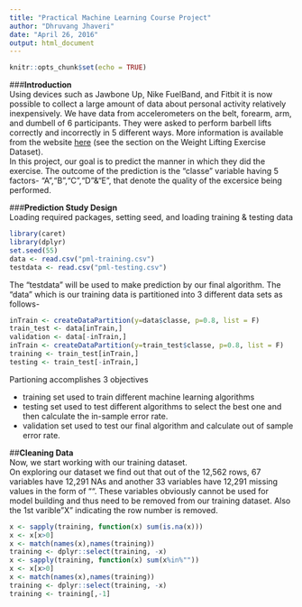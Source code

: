 ```yaml
---
title: "Practical Machine Learning Course Project"
author: "Dhruvang Jhaveri"
date: "April 26, 2016"
output: html_document
---
```


```r
knitr::opts_chunk$set(echo = TRUE)
```

###**Introduction**  
Using devices such as Jawbone Up, Nike FuelBand, and Fitbit it is now possible to collect a large amount of data about personal activity relatively inexpensively. We have data from accelerometers on the belt, forearm, arm, and dumbell of 6 participants. They were asked to perform barbell lifts correctly and incorrectly in 5 different ways. More information is available from the website [here](http://groupware.les.inf.puc-rio.br/har) (see the section on the Weight Lifting Exercise Dataset).  
In this project, our goal is to predict the manner in which they did the exercise. The outcome of the prediction is the "classe" variable having 5 factors- "A","B","C","D"&"E", that denote the quality of the excersice being performed. 

###**Prediction Study Design**  
Loading required packages, setting seed, and loading training & testing data
```r
library(caret)
library(dplyr)
set.seed(55)
data <- read.csv("pml-training.csv")
testdata <- read.csv("pml-testing.csv")
```
The "testdata" will be used to make prediction by our final algorithm.
The "data" which is our training data is partitioned into 3 different data sets as follows-
```r
inTrain <- createDataPartition(y=data$classe, p=0.8, list = F)
train_test <- data[inTrain,]
validation <- data[-inTrain,]
inTrain <- createDataPartition(y=train_test$classe, p=0.8, list = F)
training <- train_test[inTrain,]
testing <- train_test[-inTrain,]
```
Partioning accomplishes 3 objectives  


- training set used to train different machine learning algorithms
- testing set used to test different algorithms to select the best one and then calculate the in-sample error rate. 
- validation set used to test our final algorithm and calculate out of sample error rate. 


##**Cleaning Data**  
Now, we start working with our training dataset.   
On exploring our dataset we find out that out of the 12,562 rows, 67 variables have 12,291 NAs and another 33 variables have 12,291 missing values in the form of "". These variables obviously cannot be used for model building and thus need to be removed from our training dataset. Also the 1st varible "X" indicating the row number is removed. 
```r
x <- sapply(training, function(x) sum(is.na(x)))
x <- x[x>0]
x <- match(names(x),names(training))
training <- dplyr::select(training, -x)
x <- sapply(training, function(x) sum(x%in%""))
x <- x[x>0]
x <- match(names(x),names(training))
training <- dplyr::select(training, -x)
training <- training[,-1]
```


